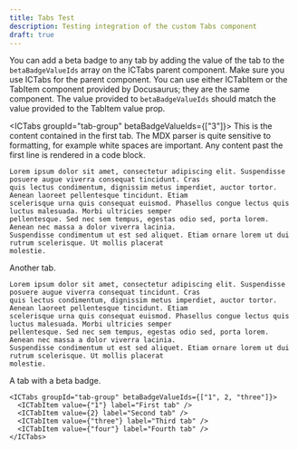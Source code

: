 ```yaml
---
title: Tabs Test
description: Testing integration of the custom Tabs component
draft: true
---
```



You can add a beta badge to any tab by adding the value of the tab to the `betaBadgeValueIds` array on the ICTabs
parent component. Make sure you use ICTabs for the parent component. You can use either ICTabItem or the TabItem
component provided by Docusaurus; they are the same component. The value provided to `betaBadgeValueIds` should match the value provided to the TabItem value prop.

<ICTabs groupId="tab-group" betaBadgeValueIds={["3"]}>
  <ICTabItem value="1" label="First tab" default>
    This is the content contained in the first tab. The MDX parser is quite sensitive to formatting, for example white
    spaces are important. Any content past the first line is rendered in a code block.

    Lorem ipsum dolor sit amet, consectetur adipiscing elit. Suspendisse posuere augue viverra consequat tincidunt. Cras
    quis lectus condimentum, dignissim metus imperdiet, auctor tortor. Aenean laoreet pellentesque tincidunt. Etiam
    scelerisque urna quis consequat euismod. Phasellus congue lectus quis luctus malesuada. Morbi ultricies semper
    pellentesque. Sed nec sem tempus, egestas odio sed, porta lorem. Aenean nec massa a dolor viverra lacinia.
    Suspendisse condimentum ut est sed aliquet. Etiam ornare lorem ut dui rutrum scelerisque. Ut mollis placerat
    molestie.

  </ICTabItem>

  <ICTabItem value="2" label="Second tab">
    Another tab.

    Lorem ipsum dolor sit amet, consectetur adipiscing elit. Suspendisse posuere augue viverra consequat tincidunt. Cras
    quis lectus condimentum, dignissim metus imperdiet, auctor tortor. Aenean laoreet pellentesque tincidunt. Etiam
    scelerisque urna quis consequat euismod. Phasellus congue lectus quis luctus malesuada. Morbi ultricies semper
    pellentesque. Sed nec sem tempus, egestas odio sed, porta lorem. Aenean nec massa a dolor viverra lacinia.
    Suspendisse condimentum ut est sed aliquet. Etiam ornare lorem ut dui rutrum scelerisque. Ut mollis placerat
    molestie.

  </ICTabItem>

  <ICTabItem value="3" label="Beta tab">
    A tab with a beta badge.


    <ICTabs groupId="tab-group" betaBadgeValueIds={["1", 2, "three"]}>
      <ICTabItem value={"1"} label="First tab" />
      <ICTabItem value={2} label="Second tab" />
      <ICTabItem value={"three"} label="Third tab" />
      <ICTabItem value={"four"} label="Fourth tab" />
    </ICTabs>
  </ICTabItem>
</ICTabs>
